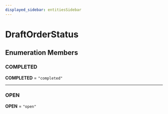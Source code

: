 ```yaml
---
displayed_sidebar: entitiesSidebar
---
```



# DraftOrderStatus

## Enumeration Members

### COMPLETED

 **COMPLETED** = ``"completed"``

___

### OPEN

 **OPEN** = ``"open"``
